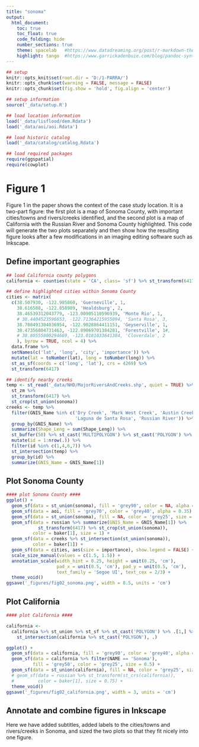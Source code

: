 ```yaml
---
title: "sonoma"
output:
  html_document:
    toc: true 
    toc_float: true
    code_folding: hide
    number_sections: true 
    theme: spacelab   #https://www.datadreaming.org/post/r-markdown-theme-gallery/
    highlight: tango  #https://www.garrickadenbuie.com/blog/pandoc-syntax-highlighting-examples/
---
```


```r
## setup
knitr::opts_knit$set(root.dir = 'D:/1-PARRA/')
knitr::opts_chunk$set(warning = FALSE, message = FALSE) 
knitr::opts_chunk$set(fig.show = 'hold', fig.align = 'center')

```

```r
## setup information
source('_data/setup.R')

## load location information
load('_data/lisflood/dem.Rdata')
load('_data/aoi/aoi.Rdata')

## load historic catalog 
load('_data/catalog/catalog.Rdata')

## load required packages
require(ggspatial)
require(cowplot)

```

# Figure 1

Figure 1 in the paper shows the context of the case study location. 
It is a two-part figure: the first plot is a map of Sonoma County, with important cities/towns and rivers/creeks identified, and the second plot is a map of California with the Russian River and Sonoma County highlighted.
This code will generate the two plots separately and then show how the resulting figure looks after a few modifications in an imaging editing software such as Inkscape.

## Define important geographies 
```r
## load California county polygons
california <- counties(state = 'CA', class= 'sf') %>% st_transform(6417)

## define highlighted cities within Sonoma County
cities <- matrix(
  c(38.507930, -122.985860, 'Guerneville', 1, 
    38.616588, -122.858989, 'Healdsburg', 2, 
    38.46539312043779, -123.00905110596939, 'Monte Rio', 1, 
    # 38.4404523596653, -122.71364215955094, 'Santa Rosa', 3,
    38.708491304036954, -122.9028864411151, 'Geyserville', 1,
    38.47356804731463, -122.89069701384281, 'Forestville', 1#,
    # 38.80555800294669, -123.0181033641384, 'Cloverdale', 2
    ), byrow = TRUE, ncol = 4) %>%
  data.frame %>%
  setNames(c('lat', 'long', 'city', 'importance')) %>%
  mutate(lat = toNumber(lat), long = toNumber(long)) %>%
  st_as_sf(coords = c('long', 'lat'), crs = 4269) %>% 
  st_transform(6417)

## identify nearby creeks
temp <- st_read('_data/NHD/MajorRiversAndCreeks.shp', quiet = TRUE) %>% 
  st_zm %>% 
  st_transform(6417) %>% 
  st_crop(st_union(sonoma))
creeks <- temp %>% 
  filter(GNIS_Name %in% c('Dry Creek', 'Mark West Creek', 'Austin Creek', 
                          'Laguna de Santa Rosa', 'Russian River')) %>% 
  group_by(GNIS_Name) %>% 
  summarize(Shape_Leng = sum(Shape_Leng)) %>% 
  st_buffer(50) %>% st_cast('MULTIPOLYGON') %>% st_cast('POLYGON') %>% 
  mutate(id = 1:nrow(.)) %>% 
  filter(id %in% c(1,4,6,7)) %>%
  st_intersection(temp) %>% 
  group_by(id) %>% 
  summarize(GNIS_Name = GNIS_Name[1])

```

## Plot Sonoma County

```r
#### plot Sonoma County ####
ggplot() + 
  geom_sf(data = st_union(sonoma), fill = 'grey90', color = NA, alpha = 0.5) +
  geom_sf(data = aoi, fill = 'grey70', color = 'grey40', alpha = 0.35) +
  geom_sf(data = st_union(sonoma), fill = NA, color = 'grey25', size = 0.75) +
  geom_sf(data = russian %>% summarize(GNIS_Name = GNIS_Name[1]) %>%
            st_transform(6417) %>% st_crop(st_union(sonoma)),
          color = baker[1], size = 1) +
  geom_sf(data = creeks %>% st_intersection(st_union(sonoma)),
          color = baker[1]) +
  geom_sf(data = cities, aes(size = importance), show.legend = FALSE) + 
  scale_size_manual(values = c(1.5, 1.5)) + 
  annotation_scale(width_hint = 0.25, height = unit(0.25, 'cm'),
                   pad_x = unit(0.5, 'cm'), pad_y = unit(0.5, 'cm'),
                   text_family = 'Segoe UI', text_cex = 2/3) + 
  theme_void() 
ggsave('_figures/fig02_sonoma.png', width = 8.5, units = 'cm')

```

## Plot California

```r
#### plot California ####

california <-
  california %>% st_union %>% st_sf %>% st_cast('POLYGON') %>% .[1,] %>% 
    st_intersection(california %>% st_cast('POLYGON'), .)

ggplot() + 
  geom_sf(data = california, fill = 'grey90', color = 'grey40', alpha = 0.5, size = 0.25) + 
  geom_sf(data = california %>% filter(NAME == 'Sonoma'),
          fill = 'grey50', color = 'grey25', size = 0.5) +
  geom_sf(data = st_union(california), fill = NA, color = 'grey25', size = 0.5) + 
  # geom_sf(data = russian %>% st_transform(st_crs(california)), 
  #         color = baker[1], size = 0.75) +
  theme_void() 
ggsave('_figures/fig02_california.png', width = 3, units = 'cm')

```

## Annotate and combine figures in Inkscape

Here we have added subtitles, added labels to the cities/towns and rivers/creeks in Sonoma, and sized the two plots so that they fit nicely into one figure. 